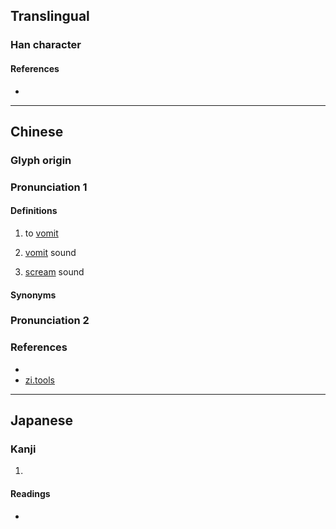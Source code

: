 {{character info}}
==Translingual==

===Han character===
{{Han char|rn=30|rad=口|as=06|sn=9|four=|canj=RKB|ids=⿰口有}}

====References====
* {{Han ref|kx=0189.100|dkj=03597|dj=0408.150|hdz=10613.090|uh=54CA|ud=21706}}

----

==Chinese==
{{zh-forms}}
{{zh-wp|cdo:Áe̤h}}

===Glyph origin===
{{Han etym}}

===Pronunciation 1===
{{zh-pron
|m=yù,yòu
|m_note=yù - literay; yòu - vernacular (like {{zh-l|*囿}})
|dg=
|c=juk6
|c-t=
|g=
|h=pfs=
|j=
|md_note=
|mn=
|mn-t=
|w=
|x=
|mc=y
|oc=y
|cat=n
}}

====Definitions====
{{zh-hanzi}}
# {{lb|zh|literary|or|Min Dong}} to [[vomit]]
# {{lb|zh|onomatopoeia}} [[vomit]] sound
# {{lb|zh|onomatopoeia}} [[scream]] sound
====Synonyms====
{{zh-dial|嘔吐}}

===Pronunciation 2===
{{zh-see|唷}}

===References===
* {{R:twedu|A00585-001}}
* [http://zi.tools/zi/哊 zi.tools]
----

==Japanese==

===Kanji===
{{ja-kanji|grade=|rs=口06}}

# {{rfdef|ja|sort=口06}}

====Readings====
* {{ja-readings|on=[[いく]] (iku)|kun=[[はく]] (haku)}}